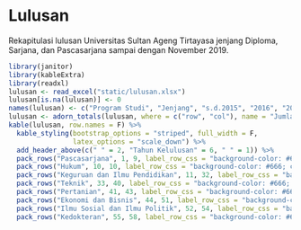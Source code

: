 # Lulusan

Rekapitulasi lulusan Universitas Sultan Ageng Tirtayasa jenjang Diploma, Sarjana, dan Pascasarjana sampai dengan November 2019.

```r
library(janitor)
library(kableExtra)
library(readxl)
lulusan <- read_excel("static/lulusan.xlsx")
lulusan[is.na(lulusan)] <- 0
names(lulusan) <- c("Program Studi", "Jenjang", "s.d.2015", "2016", "2017", "2018", "2019", "2020")
lulusan <- adorn_totals(lulusan, where = c("row", "col"), name = "Jumlah")
kable(lulusan, row.names = F) %>%
  kable_styling(bootstrap_options = "striped", full_width = F,
                latex_options = "scale_down") %>%
  add_header_above(c(" " = 2, "Tahun Kelulusan" = 6, " " = 1)) %>%
  pack_rows("Pascasarjana", 1, 9, label_row_css = "background-color: #666; color: #fff;") %>%
  pack_rows("Hukum", 10, 10, label_row_css = "background-color: #666; color: #fff;") %>%
  pack_rows("Keguruan dan Ilmu Pendidikan", 11, 32, label_row_css = "background-color: #666; color: #fff;") %>%
  pack_rows("Teknik", 33, 40, label_row_css = "background-color: #666; color: #fff;") %>%
  pack_rows("Pertanian", 41, 43, label_row_css = "background-color: #666; color: #fff;") %>%
  pack_rows("Ekonomi dan Bisnis", 44, 51, label_row_css = "background-color: #666; color: #fff;") %>%
  pack_rows("Ilmu Sosial dan Ilmu Politik", 52, 54, label_row_css = "background-color: #666; color: #fff;") %>%
  pack_rows("Kedokteran", 55, 58, label_row_css = "background-color: #666; color: #fff;")

```
